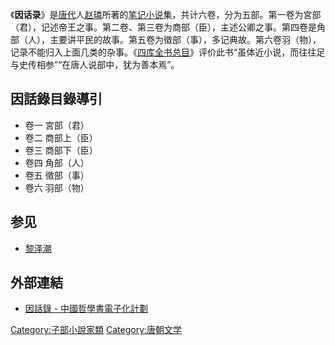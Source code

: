 《'''因话录'''》是[[唐代|唐代]]人[[赵璘|赵璘]]所著的[[笔记小说|笔记小说]]集，共计六卷，分为五部。第一卷为宮部（君），记述帝王之事。第二卷、第三卷为商部（臣），主述公卿之事。第四卷是角部（人），主要讲平民的故事。第五卷为徵部（事），多记典故。第六卷羽（物），记录不能归入上面几类的杂事。《[[四库全书总目|四库全书总目]]》评价此书“虽体近小说，而往往足与史传相参”“在唐人说部中，犹为善本焉”。

==因話錄目錄導引==
*卷一 宮部（君）
*卷二 商部上（臣）
*卷三 商部下（臣）
*卷四 角部（人）
*卷五 徵部（事）
*卷六 羽部（物）

== 参见 ==
* [[黎泽潮|黎泽潮]]

==外部連結==
{{wikisource|因話錄}}
*[https://ctext.org/wiki.pl?if=gb&res=231063 因話錄 - 中國哲學書電子化計劃]{{Wayback|url=https://ctext.org/wiki.pl?if=gb&res=231063 |date=20180317232123 }}

[[Category:子部小說家類|Category:子部小說家類]]
[[Category:唐朝文学|Category:唐朝文学]]